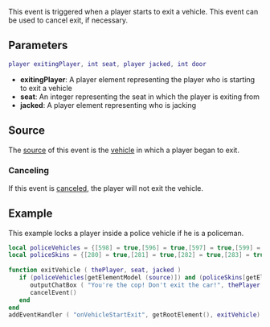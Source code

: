  
{{Server event}}
This event is triggered when a player starts to exit a vehicle. This event can be used to cancel exit, if necessary.

==Parameters== 
<syntaxhighlight lang="lua">
player exitingPlayer, int seat, player jacked, int door
</syntaxhighlight> 

*'''exitingPlayer''': A player element representing the player who is starting to exit a vehicle
*'''seat''': An integer representing the seat in which the player is exiting from
*'''jacked''': A player element representing who is jacking
{{New feature|3.0110|1.1|
*'''door''': An integer representing the door that the player is using to leave.
}}

==Source==
The [[/event_system#Event_source.md|source]] of this event is the [[/vehicle.md|vehicle]] in which a player began to exit.

===Canceling===
If this event is [[/Event_system_#Canceling.md|canceled]], the player will not exit the vehicle.

==Example== 
This example locks a player inside a police vehicle if he is a policeman.
<syntaxhighlight lang="lua">
local policeVehicles = {[598] = true,[596] = true,[597] = true,[599] = true } -- Police vehicle IDs
local policeSkins = {[280] = true,[281] = true,[282] = true,[283] = true,[284] = true,[285] = true,[286] = true } -- Police Skins
 
function exitVehicle ( thePlayer, seat, jacked ) 
   if (policeVehicles[getElementModel (source)]) and (policeSkins[getElementModel(thePlayer)]) then 
      outputChatBox ( "You're the cop! Don't exit the car!", thePlayer )  
      cancelEvent()
   end
end
addEventHandler ( "onVehicleStartExit", getRootElement(), exitVehicle)
</syntaxhighlight>

{{See also/Server event|Vehicle events}}